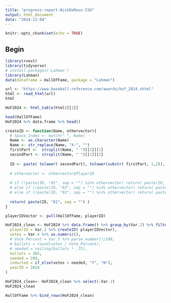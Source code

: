 ```yaml
---
title: "progress-report-NickDeReus-ISU"
output: html_document
date: "2024-12-04"
---
```


```r
knitr::opts_chunk$set(echo = TRUE)
```

## Begin
```r
library(rvest)
library(tidyverse)
# install.packages('Lahman')
library(Lahman)
data(dataframe = HallOfFame, package = "Lahman")
```

```r
url <- "https://www.baseball-reference.com/awards/hof_2024.shtml"
html <- read_html(url)
html
```
```r
HoF2024 <- html_table(html)[[1]]

head(HallOfFame)
HoF2024 %>% data.frame %>% head()

```
```r
createID <- function(Name, othervector){
  # Space_Index <- match(" ", Name)
  Name <- as.character(Name)
  Name <- str_replace(Name, "X-", "")
  firstPart <-  strsplit(Name, " ")[[1]][1]
  secondPart <- strsplit(Name, " ")[[1]][2]
  
  ID <- paste( tolower( secondPart), tolower(substr( firstPart, 1,2)), sep = "")
  
  # othervector <- othervector$PlayerID
  
  # if (!paste(ID, "01", sep = "") %in% othervector) return( paste(ID, "01", sep = "") )
  # else if (!paste(ID, "02", sep = "") %in% othervector) return( paste(ID, "02", sep = "") )
  # else if (!paste(ID, "03", sep = "") %in% othervector) return( paste(ID, "03", sep = "") )
  
  return( paste(ID, "01", sep = "") )
}

playerIDVector <- pull(HallOfFame, playerID)

HoF2024_clean <- HoF2024 %>% data.frame() %>% group_by(Var.2) %>% filter(Var.2 != "Name") %>% summarize(
  playerID = Var.2 %>% createID( playerIDVector),
  votes = Var.4 %>% as.numeric(),
  # Vote_Percent = Var.5 %>% parse_number()/100,
  # ballots = round(votes / Vote_Percent),
  # needed = ceiling(ballots * .75),
  ballots = 385,
  needed = 289,
  inducted = if_else(votes > needed, "Y", "N"),
  yearID = 2024
)

HoF2024_clean<- HoF2024_clean %>% select(-Var.2)
HoF2024_clean
```
```r
HallOfFame %>% bind_rows(HoF2024_clean)


```

